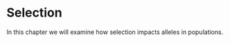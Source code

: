 # Selection {#selection}

In this chapter we will examine how selection impacts alleles in populations.